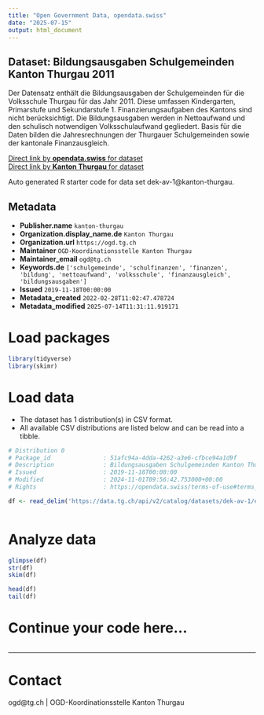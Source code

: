 ```yaml
---
title: "Open Government Data, opendata.swiss"
date: "2025-07-15"
output: html_document
---
```


## Dataset: Bildungsausgaben Schulgemeinden Kanton Thurgau 2011

Der Datensatz enthält die Bildungsausgaben der Schulgemeinden für die Volksschule Thurgau für das Jahr 2011. Diese umfassen Kindergarten, Primarstufe und Sekundarstufe 1. Finanzierungsaufgaben des Kantons sind nicht berücksichtigt. Die Bildungsausgaben werden in Nettoaufwand und den schulisch notwendigen Volksschulaufwand gegliedert. Basis für die Daten bilden die Jahresrechnungen der Thurgauer Schulgemeinden sowie der kantonale Finanzausgleich.

[Direct link by **opendata.swiss** for dataset](https://opendata.swiss/de/dataset/bildungsausgaben-schulgemeinden-kanton-thurgau-2011)<br>
[Direct link by **Kanton Thurgau** for dataset](https://data.tg.ch/explore/dataset/dek-av-1/)

Auto generated R starter code for data set dek-av-1@kanton-thurgau.

## Metadata

- **Publisher.name** `kanton-thurgau`
- **Organization.display_name.de** `Kanton Thurgau`
- **Organization.url** `https://ogd.tg.ch`
- **Maintainer** `OGD-Koordinationsstelle Kanton Thurgau`
- **Maintainer_email** `ogd@tg.ch`
- **Keywords.de** `['schulgemeinde', 'schulfinanzen', 'finanzen', 'bildung', 'nettoaufwand', 'volksschule', 'finanzausgleich', 'bildungsausgaben']`
- **Issued** `2019-11-18T00:00:00`
- **Metadata_created** `2022-02-28T11:02:47.478724`
- **Metadata_modified** `2025-07-14T11:31:11.919171`


# Load packages

```r

library(tidyverse)
library(skimr)

```

# Load data

-   The dataset has 1 distribution(s) in CSV format.
-   All available CSV distributions are listed below and can be read into a tibble.

```r

# Distribution 0
# Package_id               : 51afc94a-4dda-4262-a3e6-cfbce94a1d9f
# Description              : Bildungsausgaben Schulgemeinden Kanton Thurgau 2011 (csv)
# Issued                   : 2019-11-18T00:00:00
# Modified                 : 2024-11-01T09:56:42.753000+00:00
# Rights                   : https://opendata.swiss/terms-of-use#terms_by

df <- read_delim('https://data.tg.ch/api/v2/catalog/datasets/dek-av-1/exports/csv?use_labels=true')



```

# Analyze data

```r

glimpse(df)
str(df)
skim(df)

head(df)
tail(df)

```

# Continue your code here...

```r

```

------------------------------------------------------------------------

# Contact

ogd@tg.ch | OGD-Koordinationsstelle Kanton Thurgau
